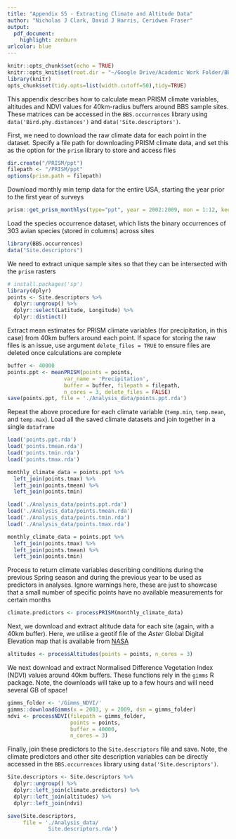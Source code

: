 ```yaml
---
title: "Appendix S5 - Extracting Climate and Altitude Data"
author: "Nicholas J Clark, David J Harris, Ceridwen Fraser"
output:
  pdf_document:
    highlight: zenburn
urlcolor: blue
---
```

```r
knitr::opts_chunk$set(echo = TRUE)
knitr::opts_knit$set(root.dir = "~/Google Drive/Academic Work Folder/BBS.occurrences/Clark_etal_analysis")
library(knitr)
opts_chunk$set(tidy.opts=list(width.cutoff=50),tidy=TRUE)
```

This appendix describes how to calculate mean PRISM climate variables, altitudes and NDVI values for 40km-radius buffers around BBS sample sites. These matrices can be accessed in the `BBS.occurrences` library using `data('Bird.phy.distances')` and `data('Site.descriptors')`.  
  

First, we need to download the raw climate data for each point in the dataset. Specify a file path for downloading PRISM climate data, and set this as the option for the `prism` library to store and access files
```r
dir.create("/PRISM/ppt")
filepath <- "/PRISM/ppt"
options(prism.path = filepath)
```

Download monthly min temp data for the entire USA, starting the year prior to the first year of surveys
```r
prism::get_prism_monthlys(type="ppt", year = 2002:2009, mon = 1:12, keepZip = F)
```

Load the species occurrence dataset, which lists the binary occurrences of 303 avian species (stored in columns) across sites 
```r
library(BBS.occurrences)
data("Site.descriptors")
```

We need to extract unique sample sites so that they can be intersected with the `prism` rasters
```r
# install.packages('sp')
library(dplyr)
points <- Site.descriptors %>%
  dplyr::ungroup() %>%
  dplyr::select(Latitude, Longitude) %>%
  dplyr::distinct()
```

Extract mean estimates for PRISM climate variables (for precipitation, in this case) from 40km buffers around each point. If space for storing the raw files is an issue, use argument `delete_files = TRUE` to ensure files are deleted once calculations are complete
```r
buffer <- 40000
points.ppt <- meanPRISM(points = points, 
                  var_name = 'Precipitation',
                  buffer = buffer, filepath = filepath,
                  n_cores = 3, delete_files = FALSE)
save(points.ppt, file = './Analysis_data/points.ppt.rda')
```

\pagebreak

Repeat the above procedure for each climate variable (`temp.min`, `temp.mean`, and `temp.max`). Load all the saved climate datasets and join together in a single `dataframe`
```r
load('points.ppt.rda')
load('points.tmean.rda')
load('points.tmin.rda')
load('points.tmax.rda')

monthly_climate_data = points.ppt %>%
  left_join(points.tmax) %>%
  left_join(points.tmean) %>%
  left_join(points.tmin)
```

```r
load('./Analysis_data/points.ppt.rda')
load('./Analysis_data/points.tmean.rda')
load('./Analysis_data/points.tmin.rda')
load('./Analysis_data/points.tmax.rda')

monthly_climate_data = points.ppt %>%
  left_join(points.tmax) %>%
  left_join(points.tmean) %>%
  left_join(points.tmin)
```

Process to return climate variables describing conditions during the previous Spring season and during the previous year to be used as predictors in analyses. Ignore warnings here, these are just to showcase that a small number of specific points have no available measurements for certain months
```r
climate.predictors <- processPRISM(monthly_climate_data)
```

Next, we download and extract altitude data for each site (again, with a 40km buffer). Here, we utilise a geotif file of the *Aster* Global Digital Elevation map that is available from [NASA](https://asterweb.jpl.nasa.gov/gdem.asp)
```r
altitudes <- processAltitudes(points = points, n_cores = 3)
```

We next download and extract Normalised Difference Vegetation Index (NDVI) values around 40km buffers. These functions rely in the `gimms` R package. Note, the downloads will take up to a few hours and will need several GB of space!
```r
gimms_folder <- '/Gimms_NDVI/'
gimms::downloadGimms(x = 2003, y = 2009, dsn = gimms_folder)
ndvi <- processNDVI(filepath = gimms_folder,
                    points = points,
                    buffer = 40000, 
                    n_cores = 3)
```


Finally, join these predictors to the `Site.descriptors` file and save. Note, the climate predictors and other site description variables can be directly accessed in the `BBS.occurrences` library using `data('Site.descriptors')`.
```r
Site.descriptors <- Site.descriptors %>%
  dplyr::ungroup() %>%
  dplyr::left_join(climate.predictors) %>%
  dplyr::left_join(altitudes) %>%
  dplyr::left_join(ndvi)

save(Site.descriptors, 
     file = './Analysis_data/
             Site.descriptors.rda')
```



